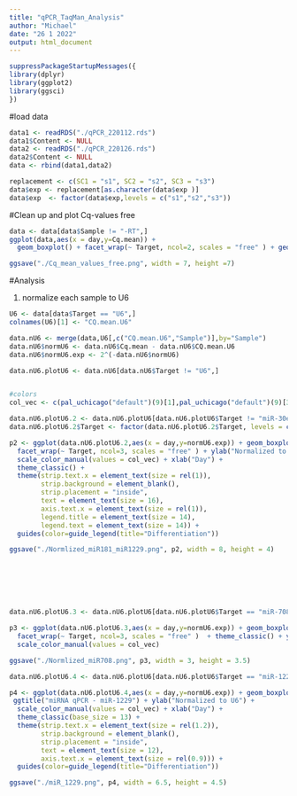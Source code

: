```yaml
---
title: "qPCR_TaqMan_Analysis"
author: "Michael"
date: "26 1 2022"
output: html_document
---
```



```r
suppressPackageStartupMessages({
library(dplyr)
library(ggplot2)
library(ggsci)
})
```


#load data
```r
data1 <- readRDS("./qPCR_220112.rds")
data1$Content <- NULL
data2 <- readRDS("./qPCR_220126.rds")
data2$Content <- NULL
data <- rbind(data1,data2)
```


```r
replacement <- c(SC1 = "s1", SC2 = "s2", SC3 = "s3")
data$exp <- replacement[as.character(data$exp )]
data$exp  <- factor(data$exp,levels = c("s1","s2","s3"))
```

#Clean up and plot Cq-values free
```r
data <- data[data$Sample != "-RT",]
ggplot(data,aes(x = day,y=Cq.mean)) +
  geom_boxplot() + facet_wrap(~ Target, ncol=2, scales = "free" ) + geom_point(aes(color = exp)) + theme_bw()

ggsave("./Cq_mean_values_free.png", width = 7, height =7)
```




#Analysis

1) normalize each sample to U6
```r
U6 <- data[data$Target == "U6",]
colnames(U6)[1] <- "CQ.mean.U6"

data.nU6 <- merge(data,U6[,c("CQ.mean.U6","Sample")],by="Sample")
data.nU6$normU6 <- data.nU6$Cq.mean - data.nU6$CQ.mean.U6
data.nU6$normU6.exp <- 2^(-data.nU6$normU6)

data.nU6.plotU6 <- data.nU6[data.nU6$Target != "U6",]


#colors
col_vec <- c(pal_uchicago("default")(9)[1],pal_uchicago("default")(9)[3],pal_uchicago("default")(9)[5])

data.nU6.plotU6.2 <- data.nU6.plotU6[data.nU6.plotU6$Target != "miR-30e" & data.nU6.plotU6$Target != "miR-708" ,]
data.nU6.plotU6.2$Target <- factor(data.nU6.plotU6.2$Target, levels = c("miR-181c","miR-1229"))

p2 <- ggplot(data.nU6.plotU6.2,aes(x = day,y=normU6.exp)) + geom_boxplot() + geom_point(aes(color = exp)) + 
  facet_wrap(~ Target, ncol=3, scales = "free" ) + ylab("Normalized to U6") +
  scale_color_manual(values = col_vec) + xlab("Day") + 
  theme_classic() + 
  theme(strip.text.x = element_text(size = rel(1)),
        strip.background = element_blank(),
        strip.placement = "inside",
        text = element_text(size = 16),
        axis.text.x = element_text(size = rel(1)),
        legend.title = element_text(size = 14),
        legend.text = element_text(size = 14)) +
  guides(color=guide_legend(title="Differentiation"))

ggsave("./Normlized_miR181_miR1229.png", p2, width = 8, height = 4)







data.nU6.plotU6.3 <- data.nU6.plotU6[data.nU6.plotU6$Target == "miR-708" ,]

p3 <- ggplot(data.nU6.plotU6.3,aes(x = day,y=normU6.exp)) + geom_boxplot() + geom_point(aes(color = exp)) + 
  facet_wrap(~ Target, ncol=3, scales = "free" )  + theme_classic() + ylab("Normalized to U6") +
  scale_color_manual(values = col_vec)

ggsave("./Normlized_miR708.png", p3, width = 3, height = 3.5)

data.nU6.plotU6.4 <- data.nU6.plotU6[data.nU6.plotU6$Target == "miR-1229" ,]

p4 <- ggplot(data.nU6.plotU6.4,aes(x = day,y=normU6.exp)) + geom_boxplot() + geom_point(aes(color = exp)) + 
 ggtitle("miRNA qPCR - miR-1229") + ylab("Normalized to U6") +
  scale_color_manual(values = col_vec) + xlab("Day") + 
  theme_classic(base_size = 13) + 
  theme(strip.text.x = element_text(size = rel(1.2)),
        strip.background = element_blank(),
        strip.placement = "inside",
        text = element_text(size = 12),
        axis.text.x = element_text(size = rel(0.9))) +
  guides(color=guide_legend(title="Differentiation"))

ggsave("./miR_1229.png", p4, width = 6.5, height = 4.5)
```




